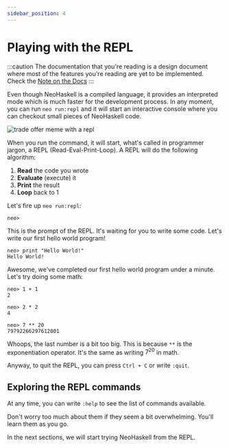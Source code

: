 ```yaml
---
sidebar_position: 4
---
```



# Playing with the REPL

:::caution
The documentation that you're reading is a design document where most of
the features you're reading are yet to be implemented. Check the [Note on the Docs](/docs/docs-intro)
:::

Even though NeoHaskell is a compiled language, it provides an interpreted
mode which is much faster for the development process. In any moment, you
can run `neo run:repl` and it will start an interactive console where you
can checkout small pieces of NeoHaskell code. <Badge issue="71"/>

![trade offer meme with a repl](img/trade-offer.png)

When you run the command, it will start, what's called in programmer jargon,
a REPL (Read-Eval-Print-Loop). A REPL will do the following algorithm:

1. **Read** the code you wrote
2. **Evaluate** (execute) it
3. **Print** the result
4. **Loop** back to 1

Let's fire up `neo run:repl`:

```text
neo>
```

This is the prompt of the REPL. It's waiting for you to write some code. Let's write our first hello world program!

```text
neo> print "Hello World!"
Hello World!
```

Awesome, we've completed our first hello world program under a minute. Let's try doing some math: <Badge issue="22"/>

```text
neo> 1 + 1
2

neo> 2 * 2
4

neo> 7 ** 20
79792266297612001
```

Whoops, the last number is a bit too big.
This is because `**` is the exponentiation operator.
It's the same as writing $7^{20}$ in math.

Anyway, to quit the REPL, you can press `Ctrl + C` or write `:quit`.

## Exploring the REPL commands

At any time, you can write `:help` to see the list of commands available.

Don't worry too much about them if they
seem a bit overwhelming. You'll learn them as you go.

In the next sections, we will start
trying NeoHaskell from the REPL.
